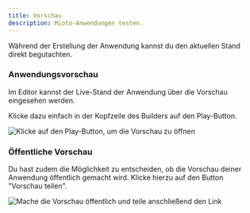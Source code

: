 ```yaml
---
title: Vorschau
description: Mioto-Anwendungen testen.
---
```



Während der Erstellung der Anwendung kannst du den aktuellen Stand direkt begutachten.

### Anwendungsvorschau

Im Editor kannst der Live-Stand der Anwendung über die Vorschau eingesehen werden.

Klicke dazu einfach in der Kopfzeile des Builders auf den Play-Button.

![Klicke auf den Play-Button, um die Vorschau zu öffnen](/img/Vorschau_teilen.png "Klicke auf den Play-Button, um die Vorschau zu öffnen")

### Öffentliche Vorschau

Du hast zudem die Möglichkeit zu entscheiden, ob die Vorschau deiner Anwendung öffentlich gemacht wird. Klicke hierzu auf den Button "Vorschau teilen".

![Mache die Vorschau öffentlich und teile anschließend den Link](/img/Vorschau_anzeigen.png "Mache die Vorschau öffentlich und teile anschließend den Link")
